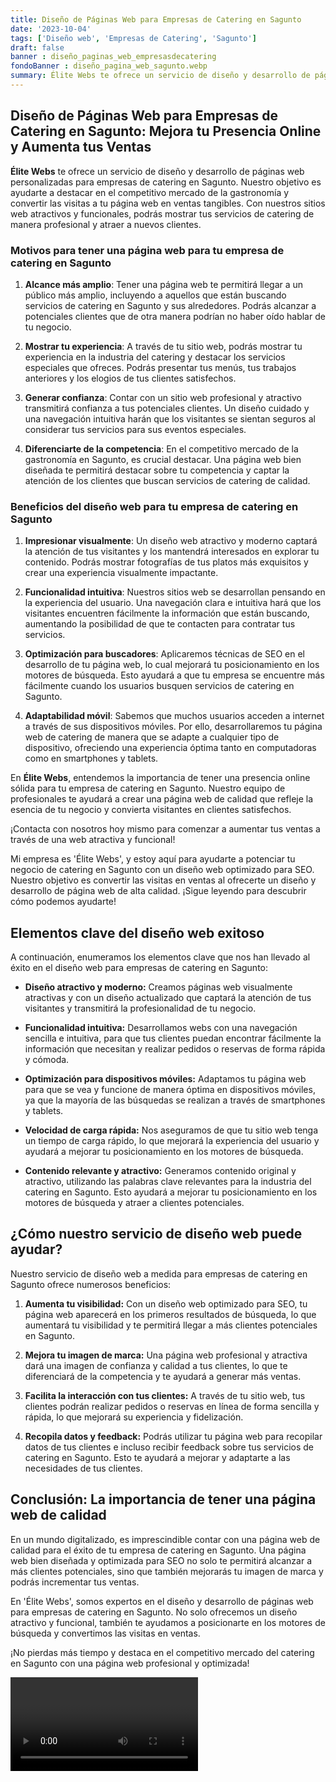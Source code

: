 ```yaml
---
title: Diseño de Páginas Web para Empresas de Catering en Sagunto
date: '2023-10-04'
tags: ['Diseño web', 'Empresas de Catering', 'Sagunto']
draft: false
banner : diseño_paginas_web_empresasdecatering
fondoBanner : diseño_pagina_web_sagunto.webp
summary: Élite Webs te ofrece un servicio de diseño y desarrollo de páginas web personalizadas para empresas de catering en Sagunto. Nuestro objetivo es ayudarte a destacar en el competitivo mercado de la gastronomía y convertir las visitas a tu página web en ventas tangibles. Con nuestros sitios web atractivos y funcionales, podrás mostrar tus servicios de catering de manera profesional y atraer a nuevos clientes.
---
```


## Diseño de Páginas Web para Empresas de Catering en Sagunto: Mejora tu Presencia Online y Aumenta tus Ventas

**Élite Webs** te ofrece un servicio de diseño y desarrollo de páginas web personalizadas para empresas de catering en Sagunto. Nuestro objetivo es ayudarte a destacar en el competitivo mercado de la gastronomía y convertir las visitas a tu página web en ventas tangibles. Con nuestros sitios web atractivos y funcionales, podrás mostrar tus servicios de catering de manera profesional y atraer a nuevos clientes.

### Motivos para tener una página web para tu empresa de catering en Sagunto

1. **Alcance más amplio**: Tener una página web te permitirá llegar a un público más amplio, incluyendo a aquellos que están buscando servicios de catering en Sagunto y sus alrededores. Podrás alcanzar a potenciales clientes que de otra manera podrían no haber oído hablar de tu negocio.

2. **Mostrar tu experiencia**: A través de tu sitio web, podrás mostrar tu experiencia en la industria del catering y destacar los servicios especiales que ofreces. Podrás presentar tus menús, tus trabajos anteriores y los elogios de tus clientes satisfechos.

3. **Generar confianza**: Contar con un sitio web profesional y atractivo transmitirá confianza a tus potenciales clientes. Un diseño cuidado y una navegación intuitiva harán que los visitantes se sientan seguros al considerar tus servicios para sus eventos especiales.

4. **Diferenciarte de la competencia**: En el competitivo mercado de la gastronomía en Sagunto, es crucial destacar. Una página web bien diseñada te permitirá destacar sobre tu competencia y captar la atención de los clientes que buscan servicios de catering de calidad.

### Beneficios del diseño web para tu empresa de catering en Sagunto

1. **Impresionar visualmente**: Un diseño web atractivo y moderno captará la atención de tus visitantes y los mantendrá interesados en explorar tu contenido. Podrás mostrar fotografías de tus platos más exquisitos y crear una experiencia visualmente impactante.

2. **Funcionalidad intuitiva**: Nuestros sitios web se desarrollan pensando en la experiencia del usuario. Una navegación clara e intuitiva hará que los visitantes encuentren fácilmente la información que están buscando, aumentando la posibilidad de que te contacten para contratar tus servicios.

3. **Optimización para buscadores**: Aplicaremos técnicas de SEO en el desarrollo de tu página web, lo cual mejorará tu posicionamiento en los motores de búsqueda. Esto ayudará a que tu empresa se encuentre más fácilmente cuando los usuarios busquen servicios de catering en Sagunto.

4. **Adaptabilidad móvil**: Sabemos que muchos usuarios acceden a internet a través de sus dispositivos móviles. Por ello, desarrollaremos tu página web de catering de manera que se adapte a cualquier tipo de dispositivo, ofreciendo una experiencia óptima tanto en computadoras como en smartphones y tablets.

En **Élite Webs**, entendemos la importancia de tener una presencia online sólida para tu empresa de catering en Sagunto. Nuestro equipo de profesionales te ayudará a crear una página web de calidad que refleje la esencia de tu negocio y convierta visitantes en clientes satisfechos.

¡Contacta con nosotros hoy mismo para comenzar a aumentar tus ventas a través de una web atractiva y funcional!

<GifSeo />

<Cta />

Mi empresa es 'Élite Webs', y estoy aquí para ayudarte a potenciar tu negocio de catering en Sagunto con un diseño web optimizado para SEO. Nuestro objetivo es convertir las visitas en ventas al ofrecerte un diseño y desarrollo de página web de alta calidad. ¡Sigue leyendo para descubrir cómo podemos ayudarte!

## Elementos clave del diseño web exitoso

A continuación, enumeramos los elementos clave que nos han llevado al éxito en el diseño web para empresas de catering en Sagunto:

- **Diseño atractivo y moderno:** Creamos páginas web visualmente atractivas y con un diseño actualizado que captará la atención de tus visitantes y transmitirá la profesionalidad de tu negocio.

- **Funcionalidad intuitiva:** Desarrollamos webs con una navegación sencilla e intuitiva, para que tus clientes puedan encontrar fácilmente la información que necesitan y realizar pedidos o reservas de forma rápida y cómoda.

- **Optimización para dispositivos móviles:** Adaptamos tu página web para que se vea y funcione de manera óptima en dispositivos móviles, ya que la mayoría de las búsquedas se realizan a través de smartphones y tablets.

- **Velocidad de carga rápida:** Nos aseguramos de que tu sitio web tenga un tiempo de carga rápido, lo que mejorará la experiencia del usuario y ayudará a mejorar tu posicionamiento en los motores de búsqueda.

- **Contenido relevante y atractivo:** Generamos contenido original y atractivo, utilizando las palabras clave relevantes para la industria del catering en Sagunto. Esto ayudará a mejorar tu posicionamiento en los motores de búsqueda y atraer a clientes potenciales.

## ¿Cómo nuestro servicio de diseño web puede ayudar?

Nuestro servicio de diseño web a medida para empresas de catering en Sagunto ofrece numerosos beneficios:

1. **Aumenta tu visibilidad:** Con un diseño web optimizado para SEO, tu página web aparecerá en los primeros resultados de búsqueda, lo que aumentará tu visibilidad y te permitirá llegar a más clientes potenciales en Sagunto.

2. **Mejora tu imagen de marca:** Una página web profesional y atractiva dará una imagen de confianza y calidad a tus clientes, lo que te diferenciará de la competencia y te ayudará a generar más ventas.

3. **Facilita la interacción con tus clientes:** A través de tu sitio web, tus clientes podrán realizar pedidos o reservas en línea de forma sencilla y rápida, lo que mejorará su experiencia y fidelización.

4. **Recopila datos y feedback:** Podrás utilizar tu página web para recopilar datos de tus clientes e incluso recibir feedback sobre tus servicios de catering en Sagunto. Esto te ayudará a mejorar y adaptarte a las necesidades de tus clientes.

## Conclusión: La importancia de tener una página web de calidad

En un mundo digitalizado, es imprescindible contar con una página web de calidad para el éxito de tu empresa de catering en Sagunto. Una página web bien diseñada y optimizada para SEO no solo te permitirá alcanzar a más clientes potenciales, sino que también mejorarás tu imagen de marca y podrás incrementar tus ventas.

En 'Élite Webs', somos expertos en el diseño y desarrollo de páginas web para empresas de catering en Sagunto. No solo ofrecemos un diseño atractivo y funcional, también te ayudamos a posicionarte en los motores de búsqueda y convertimos las visitas en ventas.

¡No pierdas más tiempo y destaca en el competitivo mercado del catering en Sagunto con una página web profesional y optimizada!

<Video />

<CtaBot job='Empresas de Catering' city='Sagunto'/>

<Gmaps query='Sagunto+españa+maps' />